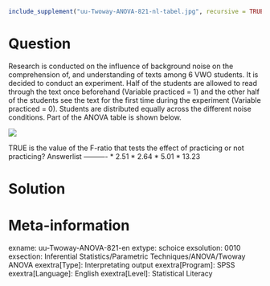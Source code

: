 ```r
include_supplement("uu-Twoway-ANOVA-821-nl-tabel.jpg", recursive = TRUE)
```

Question
========
  
Research is conducted on the influence of background noise on the comprehension of, and understanding of texts among 6 VWO students. It is decided to conduct an experiment. Half of the students are allowed to read through the text once beforehand (Variable practiced = 1) and the other half of the students see the text for the first time during the experiment (Variable practiced = 0). Students are distributed equally across the different noise conditions. Part of the ANOVA table is shown below. 

![](uu-Twoway-ANOVA-821-nl-tabel.jpg)

TRUE is the value of the F-ratio that tests the effect of practicing or not practicing? 
Answerlist
----------
* 2.51
* 2.64
* 5.01
* 13.23

Solution
========

Meta-information
================
exname: uu-Twoway-ANOVA-821-en
extype: schoice
exsolution: 0010
exsection: Inferential Statistics/Parametric Techniques/ANOVA/Twoway ANOVA
exextra[Type]: Interpretating output
exextra[Program]: SPSS
exextra[Language]: English
exextra[Level]: Statistical Literacy
